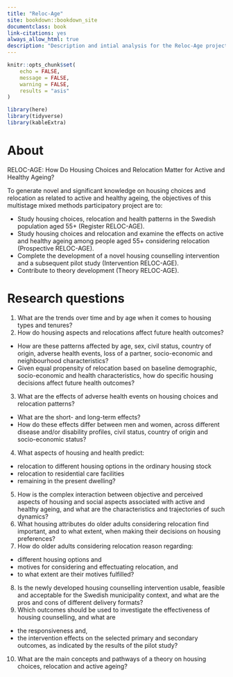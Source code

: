 ```yaml
--- 
title: "Reloc-Age"
site: bookdown::bookdown_site
documentclass: book
link-citations: yes
always_allow_html: true
description: "Description and intial analysis for the Reloc-Age project"
---
```


```r
knitr::opts_chunk$set(
	echo = FALSE,
	message = FALSE,
	warning = FALSE,
	results = "asis"
)
```

```r
library(here)
library(tidyverse)
library(kableExtra)
```

# About {#about}

RELOC-AGE: How Do Housing Choices and Relocation Matter for Active and Healthy Ageing?

To generate novel and significant knowledge on housing choices and relocation as related to active and healthy ageing,
the objectives of this multistage mixed methods participatory project are to:

* Study housing choices, relocation and health patterns in the Swedish population aged 55+ (Register
RELOC-AGE).
* Study housing choices and relocation and examine the effects on active and healthy ageing among people
aged 55+ considering relocation (Prospective RELOC-AGE).
* Complete the development of a novel housing counselling intervention and a subsequent pilot study
(Intervention RELOC-AGE).
* Contribute to theory development (Theory RELOC-AGE).

# Research questions

1. What are the trends over time and by age when it comes to housing types and tenures?
2. How do housing aspects and relocations affect future health outcomes?
  + How are these patterns affected by age, sex, civil status, country of origin, adverse health
events, loss of a partner, socio-economic and neighbourhood characteristics?
  + Given equal propensity of relocation based on baseline demographic, socio-economic and
health characteristics, how do specific housing decisions affect future health outcomes?
3. What are the effects of adverse health events on housing choices and relocation patterns?
  + What are the short- and long-term effects?
  + How do these effects differ between men and women, across different disease and/or disability profiles, civil status, country of origin and socio-economic status?
4. What aspects of housing and health predict:
  + relocation to different housing options in the ordinary housing stock
  + relocation to residential care facilities
  + remaining in the present dwelling?
5. How is the complex interaction between objective and perceived aspects of housing and social aspects associated with active and healthy ageing, and what are the characteristics and trajectories of such dynamics?
6. What housing attributes do older adults considering relocation find important, and to what extent, when making their decisions on housing preferences?
7. How do older adults considering relocation reason regarding:
  + different housing options and
  + motives for considering and effectuating relocation, and
  + to what extent are their motives fulfilled?
8. Is the newly developed housing counselling intervention usable, feasible and acceptable for the Swedish municipality context, and what are the pros and cons of different delivery formats?
9. Which outcomes should be used to investigate the effectiveness of housing counselling, and what are 
  + the responsiveness and, 
  + the intervention effects on the selected primary and secondary outcomes, as indicated by the results of the pilot study?
10. What are the main concepts and pathways of a theory on housing choices, relocation and active ageing?